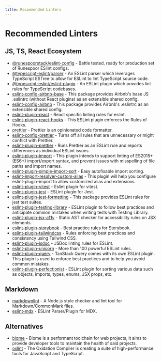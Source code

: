 ```yaml
---
title: Recommended Linters
---
```


# Recommended Linters

## JS, TS, React Ecosystem

- [@runespoorstack/eslint-config](https://www.npmjs.com/package/@runespoorstack/eslint-config) - Battle tested, ready for production set of Runespoor ESlint configs.
- [@typescript-eslint/parser](https://www.npmjs.com/package/@typescript-eslint/parser) - An ESLint parser which leverages TypeScript ESTree to allow for ESLint to lint TypeScript source code.
- [@typescript-eslint/eslint-plugin](https://www.npmjs.com/package/@typescript-eslint/eslint-plugin) - An ESLint plugin which provides lint rules for TypeScript codebases.
- [eslint-config-airbnb-base](https://www.npmjs.com/package/eslint-config-airbnb-base) - This package provides Airbnb's base JS .eslintrc (without React plugins) as an extensible shared config.
- [eslint-config-airbnb](https://www.npmjs.com/package/eslint-config-airbnb) - This package provides Airbnb's .eslintrc as an extensible shared config.
- [eslint-plugin-react](https://www.npmjs.com/package/eslint-plugin-react) - React specific linting rules for eslint.
- [eslint-plugin-react-hooks](https://www.npmjs.com/package/eslint-plugin-react-hooks) - This ESLint plugin enforces the Rules of Hooks.
- [prettier](https://github.com/prettier/prettier) - Prettier is an opinionated code formatter.
- [eslint-config-prettier](https://www.npmjs.com/package/eslint-config-prettier) - Turns off all rules that are unnecessary or might conflict with Prettier.
- [eslint-plugin-prettier](https://www.npmjs.com/package/eslint-plugin-prettier) - Runs Prettier as an ESLint rule and reports differences as individual ESLint issues.
- [eslint-plugin-import](https://www.npmjs.com/package/eslint-plugin-import) - This plugin intends to support linting of ES2015+ (ES6+) import/export syntax, and prevent issues with misspelling of file paths and import names.
- [eslint-plugin-simple-import-sort](https://www.npmjs.com/package/eslint-plugin-simple-import-sort) - Easy autofixable import sorting.
- [eslint-import-resolver-custom-alias](https://www.npmjs.com/package/eslint-import-resolver-custom-alias) - This plugin will help you configure eslint-plugin-import to allow customized alias and extensions.
- [eslint-plugin-vitest](https://github.com/veritem/eslint-plugin-vitest) - Eslint plugin for vitest.
- [eslint-plugin-jest](https://www.npmjs.com/package/eslint-plugin-jest) - ESLint plugin for Jest.
- [eslint-plugin-jest-formatting](https://www.npmjs.com/package/eslint-plugin-jest-formatting) - This package provides ESLint rules for jest test suites.
- [eslint-plugin-testing-library](https://www.npmjs.com/package/eslint-plugin-testing-library) - ESLint plugin to follow best practices and anticipate common mistakes when writing tests with Testing Library.
- [eslint-plugin-jsx-a11y](https://www.npmjs.com/package/eslint-plugin-jsx-a11y) - Static AST checker for accessibility rules on JSX elements.
- [eslint-plugin-storybook](https://www.npmjs.com/package/eslint-plugin-storybook) - Best practice rules for Storybook.
- [eslint-plugin-tailwindcss](https://www.npmjs.com/package/eslint-plugin-tailwindcss) - Rules enforcing best practices and consistency using Tailwind CSS.
- [eslint-plugin-jsdoc](https://www.npmjs.com/package/eslint-plugin-jsdoc) - JSDoc linting rules for ESLint.
- [eslint-plugin-unicorn](https://github.com/sindresorhus/eslint-plugin-unicorn) - More than 100 powerful ESLint rules.
- [eslint-plugin-query](https://www.npmjs.com/package/@tanstack/eslint-plugin-query) - TanStack Query comes with its own ESLint plugin. This plugin is used to enforce best practices and to help you avoid common mistakes.
- [eslint-plugin-perfectionist](https://github.com/azat-io/eslint-plugin-perfectionist) - ESLint plugin for sorting various data such as objects, imports, types, enums, JSX props, etc.

## Markdown

- [markdownlint](https://github.com/DavidAnson/markdownlint) - A Node.js style checker and lint tool for Markdown/CommonMark files.
- [eslint-mdx](https://github.com/mdx-js/eslint-mdx) - ESLint Parser/Plugin for MDX.

## Alternatives

- [biome](https://www.npmjs.com/package/@biomejs/biome) - Biome is a performant toolchain for web projects, it aims to provide developer tools to maintain the health of said projects.
- [oxlint](https://www.npmjs.com/package/oxlint) - The Oxidation Compiler is creating a suite of high-performance tools for JavaScript and TypeScript.

